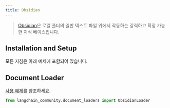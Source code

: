 ```yaml
---
title: Obsidian
---
```


>[Obsidian](https://obsidian.md/)은 로컬 폴더의 일반 텍스트 파일 위에서 작동하는 강력하고 확장 가능한 지식 베이스입니다.

## Installation and Setup

모든 지침은 아래 예제에 포함되어 있습니다.

## Document Loader


[사용 예제](/oss/integrations/document_loaders/obsidian)를 참조하세요.


```python
from langchain_community.document_loaders import ObsidianLoader
```